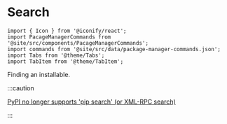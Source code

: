 ---
---

# Search

```mdx-code-block
import { Icon } from '@iconify/react';
import PacageManagerCommands from '@site/src/components/PacageManagerCommands';
import commands from '@site/src/data/package-manager-commands.json';
import Tabs from '@theme/Tabs';
import TabItem from '@theme/TabItem';
```

Finding an installable.

<PacageManagerCommands commands={commands.search} />

:::caution

[PyPI no longer supports 'pip search' (or XML-RPC search)](https://warehouse.pypa.io/api-reference/xml-rpc.html#deprecated-methods)

:::
